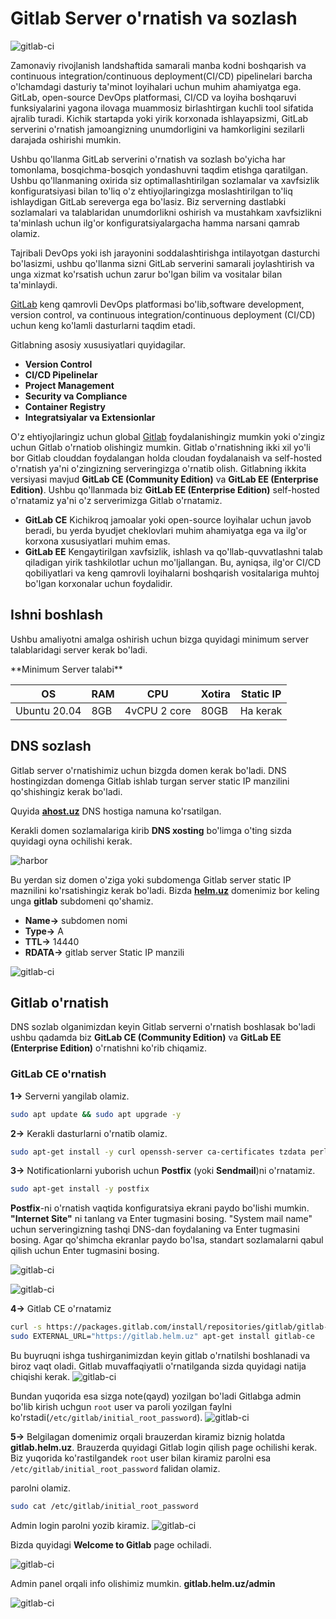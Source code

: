 
# Gitlab Server o'rnatish va sozlash

![gitlab-ci](https://raw.githubusercontent.com/devops-journey-uz/assets/main/images/tutorials/ci-cd/gitlab-server/banner.png)

Zamonaviy rivojlanish landshaftida samarali manba kodni boshqarish va continuous integration/continuous deployment(CI/CD) pipelinelari barcha o'lchamdagi dasturiy ta'minot loyihalari uchun muhim ahamiyatga ega. GitLab, open-source DevOps platformasi, CI/CD va loyiha boshqaruvi funksiyalarini yagona ilovaga muammosiz birlashtirgan kuchli tool sifatida ajralib turadi. Kichik startapda yoki yirik korxonada ishlayapsizmi, GitLab serverini o'rnatish jamoangizning unumdorligini va hamkorligini sezilarli darajada oshirishi mumkin.

Ushbu qo'llanma GitLab serverini o'rnatish va sozlash bo'yicha har tomonlama, bosqichma-bosqich yondashuvni taqdim etishga qaratilgan. Ushbu qo'llanmaning oxirida siz optimallashtirilgan sozlamalar va xavfsizlik konfiguratsiyasi bilan to'liq o'z ehtiyojlaringizga moslashtirilgan to'liq ishlaydigan GitLab sereverga ega bo'lasiz. Biz serverning dastlabki sozlamalari va talablaridan unumdorlikni oshirish va mustahkam xavfsizlikni ta'minlash uchun ilg'or konfiguratsiyalargacha hamma narsani qamrab olamiz.

Tajribali DevOps yoki ish jarayonini soddalashtirishga intilayotgan dasturchi bo'lasizmi, ushbu qo'llanma sizni GitLab serverini samarali joylashtirish va unga xizmat ko'rsatish uchun zarur bo'lgan bilim va vositalar bilan ta'minlaydi.

[GitLab](https://about.gitlab.com/) keng qamrovli DevOps platformasi bo'lib,software development, version control, va continuous integration/continuous deployment (CI/CD) uchun keng ko'lamli dasturlarni taqdim etadi.

Gitlabning asosiy xususiyatlari quyidagilar.

* **Version Control**
* **CI/CD Pipelinelar**
* **Project Management**
* **Security va Compliance**
* **Container Registry**
* **Integratsiyalar va Extensionlar**

O'z ehtiyojlaringiz uchun global [Gitlab](https://gitlab.com) foydalanishingiz mumkin yoki o'zingiz uchun Gitlab o'rnatiob olishingiz mumkin. Gitlab o'rnatishning ikki xil yo'li bor Gitlab clouddan foydalangan holda cloudan foydalanaish va self-hosted o'rnatish ya'ni o'zingizning serveringizga o'rnatib olish. Gitlabning ikkita versiyasi mavjud **GitLab CE (Community Edition)** va **GitLab EE (Enterprise Edition)**. Ushbu qo'llanmada biz **GitLab EE (Enterprise Edition)** self-hosted o'rnatamiz ya'ni o'z serverimizga Gitlab o'rnatamiz.


* **GitLab CE** Kichikroq jamoalar yoki open-source loyihalar uchun javob beradi, bu yerda byudjet cheklovlari muhim ahamiyatga ega va ilg'or korxona xususiyatlari muhim emas.
* **GitLab EE** Kengaytirilgan xavfsizlik, ishlash va qo'llab-quvvatlashni talab qiladigan yirik tashkilotlar uchun mo'ljallangan. Bu, ayniqsa, ilg'or CI/CD qobiliyatlari va keng qamrovli loyihalarni boshqarish vositalariga muhtoj bo'lgan korxonalar uchun foydalidir.

## Ishni boshlash

Ushbu amaliyotni amalga oshirish uchun bizga quyidagi minimum server talablaridagi server kerak bo'ladi.

<Callout type="info" emoji="">
**Minimum Server talabi**

| OS            | RAM            | CPU           | Xotira       | Static IP  |
| ------------- | -------------- | ------------- |------------- | ---------- |
| Ubuntu 20.04  | 8GB            | 4vCPU 2 core  | 80GB         | Ha kerak   |
</Callout>

## DNS sozlash
Gitlab server o'rnatishimiz uchun bizgda domen kerak bo'ladi. DNS hostingizdan domenga Gitlab ishlab turgan server static IP manzilini qo'shishingiz kerak bo'ladi.

Quyida [**ahost.uz**](https://www.ahost.uz/) DNS hostiga namuna ko'rsatilgan.

Kerakli domen sozlamalariga kirib **DNS xosting** bo'limga o'ting sizda quyidagi oyna ochilishi kerak.

![harbor](https://raw.githubusercontent.com/devops-journey-uz/assets/main/images/tutorials/container/harbor-setup/dns.png)

Bu yerdan siz domen o'ziga yoki subdomenga Gitlab server static IP maznilini ko'rsatishingiz kerak bo'ladi. Bizda [**helm.uz**](https://helm.uz) domenimiz bor keling unga **gitlab** subdomeni qo'shamiz.

* **Name->** subdomen nomi
* **Type->** A
* **TTL->** 14440
* **RDATA->** gitlab server Static IP manzili

![gitlab-ci](https://raw.githubusercontent.com/devops-journey-uz/assets/main/images/tutorials/ci-cd/gitlab-server/dns.png)


## Gitlab o'rnatish

DNS sozlab olganimizdan keyin Gitlab serverni o'rnatish boshlasak bo'ladi ushbu qadamda biz **GitLab CE (Community Edition)** va **GitLab EE (Enterprise Edition)** o'rnatishni ko'rib chiqamiz.

### GitLab CE o'rnatish

**1->** Serverni yangilab olamiz.

```bash
sudo apt update && sudo apt upgrade -y
```

**2->** Kerakli dasturlarni o'rnatib olamiz.

```bash
sudo apt-get install -y curl openssh-server ca-certificates tzdata perl
```

**3->** Notificationlarni yuborish uchun **Postfix** (yoki **Sendmail**)ni o'rnatamiz.

```bash
sudo apt-get install -y postfix
```
**Postfix**-ni o'rnatish vaqtida konfiguratsiya ekrani paydo bo'lishi mumkin. **"Internet Site"** ni tanlang va Enter tugmasini bosing. "System mail name" uchun serveringizning tashqi DNS-dan foydalaning va Enter tugmasini bosing. Agar qo'shimcha ekranlar paydo bo'lsa, standart sozlamalarni qabul qilish uchun Enter tugmasini bosing.

![gitlab-ci](https://raw.githubusercontent.com/devops-journey-uz/assets/main/images/tutorials/ci-cd/gitlab-server/gitlab1.png)

![gitlab-ci](https://raw.githubusercontent.com/devops-journey-uz/assets/main/images/tutorials/ci-cd/gitlab-server/gitlab2.png)

**4->** Gitlab CE o'rnatamiz

```bash
curl -s https://packages.gitlab.com/install/repositories/gitlab/gitlab-ce/script.deb.sh | sudo bash
sudo EXTERNAL_URL="https://gitlab.helm.uz" apt-get install gitlab-ce
```
Bu buyruqni ishga tushirganimizdan keyin gitlab o'rnatilshi boshlanadi va biroz vaqt oladi. Gitlab muvaffaqiyatli o'rnatilganda sizda quyidagi natija chiqishi kerak.
![gitlab-ci](https://raw.githubusercontent.com/devops-journey-uz/assets/main/images/tutorials/ci-cd/gitlab-server/gitlab.png)

Bundan yuqorida esa sizga note(qayd) yozilgan bo'ladi Gitlabga admin bo'lib kirish uchgun `root` user va paroli yozilgan faylni ko'rstadi(`/etc/gitlab/initial_root_password`).
![gitlab-ci](https://raw.githubusercontent.com/devops-journey-uz/assets/main/images/tutorials/ci-cd/gitlab-server/gitlab3.png)

**5->** Belgilagan domenimiz orqali brauzerdan kiramiz biznig holatda **gitlab.helm.uz**. Brauzerda quyidagi Gitlab login qilish page ochilishi kerak. Biz yuqorida ko'rastilgandek `root` user bilan kiramiz parolni esa `/etc/gitlab/initial_root_password` falidan olamiz.

parolni olamiz.

```bash
sudo cat /etc/gitlab/initial_root_password
```
Admin login parolni yozib kiramiz.
![gitlab-ci](https://raw.githubusercontent.com/devops-journey-uz/assets/main/images/tutorials/ci-cd/gitlab-server/gitlab-ce.png)

Bizda quyidagi **Welcome to Gitlab** page ochiladi.

![gitlab-ci](https://raw.githubusercontent.com/devops-journey-uz/assets/main/images/tutorials/ci-cd/gitlab-server/gitlab-ce1.png)

Admin panel orqali info olishimiz mumkin. **gitlab.helm.uz/admin**

![gitlab-ci](https://raw.githubusercontent.com/devops-journey-uz/assets/main/images/tutorials/ci-cd/gitlab-server/gitlab-ce2.png)